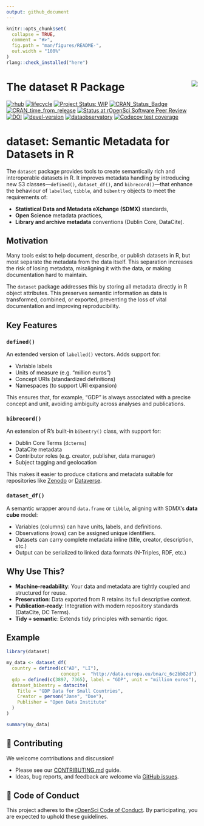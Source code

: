 ```yaml
---
output: github_document
---
```


<!-- README.md is generated from README.Rmd. Please edit that file -->

```r
knitr::opts_chunk$set(
  collapse = TRUE,
  comment = "#>",
  fig.path = "man/figures/README-",
  out.width = "100%"
)
rlang::check_installed("here")
```

# The dataset R Package <a href='https://dataset.dataobservatory.eu/'><img src="man/figures/logo.png" align="right"/></a>

<!-- badges: start -->

[![rhub](https://github.com/dataobservatory-eu/dataset/actions/workflows/rhub.yaml/badge.svg)](https://github.com/dataobservatory-eu/dataset/actions/workflows/rhub.yaml) [![lifecycle](https://lifecycle.r-lib.org/articles/figures/lifecycle-experimental.svg)](https://lifecycle.r-lib.org/articles/stages.html#experimental) [![Project Status: WIP](https://www.repostatus.org/badges/latest/wip.svg)](https://www.repostatus.org/#wip) [![CRAN_Status_Badge](https://www.r-pkg.org/badges/version/dataset)](https://cran.r-project.org/package=dataset) [![CRAN_time_from_release](https://www.r-pkg.org/badges/ago/dataset)](https://cran.r-project.org/package=dataset) [![Status at rOpenSci Software Peer Review](https://badges.ropensci.org/553_status.svg)](https://github.com/ropensci/software-review/issues/553) [![DOI](https://zenodo.org/badge/DOI/10.32614/CRAN.package.dataset.svg)](https://zenodo.org/record/6950435#.YukDAXZBzIU) [![devel-version](https://img.shields.io/badge/devel%20version-0.3.4027-blue.svg)](https://github.com/dataobservatory-eu/dataset) [![dataobservatory](https://img.shields.io/badge/ecosystem-dataobservatory.eu-3EA135.svg)](https://dataobservatory.eu/) [![Codecov test coverage](https://codecov.io/gh/dataobservatory-eu/dataset/graph/badge.svg)](https://app.codecov.io/gh/dataobservatory-eu/dataset)

<!-- badges: end -->

# dataset: Semantic Metadata for Datasets in R

The `dataset` package provides tools to create semantically rich and interoperable datasets in R. It improves metadata handling by introducing new S3 classes—`defined()`, `dataset_df()`, and `bibrecord()`—that enhance the behaviour of `labelled`, `tibble`, and `bibentry` objects to meet the requirements of:

-   **Statistical Data and Metadata eXchange (SDMX)** standards,
-   **Open Science** metadata practices,
-   **Library and archive metadata** conventions (Dublin Core, DataCite).

## Motivation

Many tools exist to help document, describe, or publish datasets in R, but most separate the metadata from the data itself. This separation increases the risk of losing metadata, misaligning it with the data, or making documentation hard to maintain.

The `dataset` package addresses this by storing all metadata directly in R object attributes. This preserves semantic information as data is transformed, combined, or exported, preventing the loss of vital documentation and improving reproducibility.

## Key Features

### `defined()`

An extended version of `labelled()` vectors. Adds support for:

-   Variable labels
-   Units of measure (e.g. "million euros")
-   Concept URIs (standardized definitions)
-   Namespaces (to support URI expansion)

This ensures that, for example, "GDP" is always associated with a precise concept and unit, avoiding ambiguity across analyses and publications.

### `bibrecord()`

An extension of R's built-in `bibentry()` class, with support for:

-   Dublin Core Terms (`dcterms`)
-   DataCite metadata
-   Contributor roles (e.g. creator, publisher, data manager)
-   Subject tagging and geolocation

This makes it easier to produce citations and metadata suitable for repositories like [Zenodo](https://zenodo.org/) or [Dataverse](https://dataverse.org/).

### `dataset_df()`

A semantic wrapper around `data.frame` or `tibble`, aligning with SDMX’s **data cube** model:

-   Variables (columns) can have units, labels, and definitions.
-   Observations (rows) can be assigned unique identifiers.
-   Datasets can carry complete metadata inline (title, creator, description, etc.)
-   Output can be serialized to linked data formats (N-Triples, RDF, etc.)

## Why Use This?

-   **Machine-readability**: Your data and metadata are tightly coupled and structured for reuse.
-   **Preservation**: Data exported from R retains its full descriptive context.
-   **Publication-ready**: Integration with modern repository standards (DataCite, DC Terms).
-   **Tidy + semantic**: Extends tidy principles with semantic rigor.

## Example

``` r
library(dataset)

my_data <- dataset_df(
  country = defined(c("AD", "LI"), 
                    concept =  "http://data.europa.eu/bna/c_6c2bb82d"),
  gdp = defined(c(3897, 7365), label = "GDP", unit = "million euros"),
  dataset_bibentry = datacite(
    Title = "GDP Data for Small Countries",
    Creator = person("Jane", "Doe"),
    Publisher = "Open Data Institute"
  )
)

summary(my_data)
```

## 🧪 Contributing

We welcome contributions and discussion!

-   Please see our [CONTRIBUTING.md](CONTRIBUTING.md) guide.
-   Ideas, bug reports, and feedback are welcome via [GitHub issues](https://github.com/dataobservatory-eu/dataset/issues).

## 📜 Code of Conduct

This project adheres to the [rOpenSci Code of Conduct](https://ropensci.org/code-of-conduct/). By participating, you are expected to uphold these guidelines.
